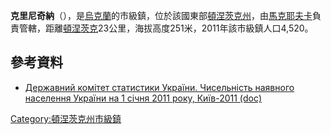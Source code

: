 {{no footnotes|time=2015-09-15T00:10:50+00:00}}
{{coord|48|7|48|N|38|1|56|E|scale:100000|display=title}}

'''克里尼奇納'''（{{lang-uk|Кринична}}），是[[烏克蘭|烏克蘭]]的市級鎮，位於該國東部[[頓涅茨克州|頓涅茨克州]]，由[[馬克耶夫卡|馬克耶夫卡]]負責管轄，距離[[頓涅茨克|頓涅茨克]]23公里，海拔高度251米，2011年該市級鎮人口4,520。

==參考資料==
*[https://web.archive.org/web/20121010205321/http://stat6.stat.lviv.ua/PXWEB2007/ukr/publ/2011/chnas.zip Державний комітет статистики України. Чисельність наявного населення України на 1 січня 2011 року, Київ-2011 (doc)]

{{DEFAULTSORT:Кринична}}
[[Category:頓涅茨克州市級鎮|Category:頓涅茨克州市級鎮]]


{{Donetsk-geo-stub}}